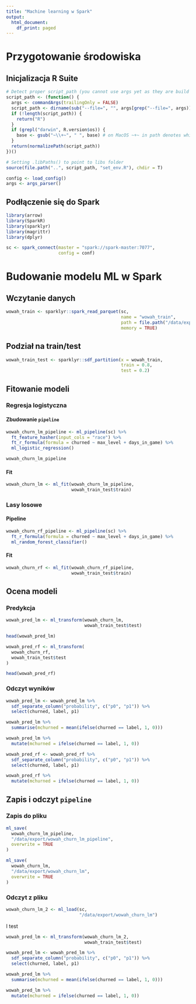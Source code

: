```yaml
---
title: "Machine learning w Spark"
output:
  html_document:
    df_print: paged
---
```


# Przygotowanie środowiska 

## Inicjalizacja R Suite

```r
# Detect proper script_path (you cannot use args yet as they are build with tools in set_env.r)
script_path <- (function() {
  args <- commandArgs(trailingOnly = FALSE)
  script_path <- dirname(sub("--file=", "", args[grep("--file=", args)]))
  if (!length(script_path)) {
    return("R")
  }
  if (grepl("darwin", R.version$os)) {
    base <- gsub("~\\+~", " ", base) # on MacOS ~+~ in path denotes whitespace
  }
  return(normalizePath(script_path))
})()

# Setting .libPaths() to point to libs folder
source(file.path("..", script_path, "set_env.R"), chdir = T)

config <- load_config()
args <- args_parser()
```

## Podłączenie się do Spark

```r
library(arrow)
library(SparkR)
library(sparklyr)
library(magrittr)
library(dplyr)

sc <- spark_connect(master = "spark://spark-master:7077", 
                    config = conf)
```


# Budowanie modelu ML w Spark

## Wczytanie danych

```r
wowah_train <- sparklyr::spark_read_parquet(sc, 
                                            name = "wowah_train",
                                            path = file.path("/data/export/wowah_train"),
                                            memory = TRUE)
```

## Podział na train/test
```r
wowah_train_test <- sparklyr::sdf_partition(x = wowah_train,
                                            train = 0.8,
                                            test = 0.2)
```
## Fitowanie modeli

### Regresja logistyczna

#### Zbudowanie `pipeline`
```r
wowah_churn_lm_pipeline <- ml_pipeline(sc) %>%
  ft_feature_hasher(input_cols = "race") %>%
  ft_r_formula(formula = churned ~ max_level + days_in_game) %>%
  ml_logistic_regression()

wowah_churn_lm_pipeline
```

#### Fit

```r
wowah_churn_lm <- ml_fit(wowah_churn_lm_pipeline,
                         wowah_train_test$train)
```

### Lasy losowe

#### Pipeline

```r
wowah_churn_rf_pipeline <- ml_pipeline(sc) %>%
  ft_r_formula(formula = churned ~ max_level + days_in_game) %>%
  ml_random_forest_classifier()
```

#### Fit

```r
wowah_churn_rf <- ml_fit(wowah_churn_rf_pipeline,
                         wowah_train_test$train)
```

## Ocena modeli

### Predykcja

```r
wowah_pred_lm <- ml_transform(wowah_churn_lm, 
                              wowah_train_test$test)

head(wowah_pred_lm)
```

```r
wowah_pred_rf <- ml_transform(
  wowah_churn_rf,
  wowah_train_test$test
)

head(wowah_pred_rf)
```

### Odczyt wyników

```r
wowah_pred_lm <- wowah_pred_lm %>% 
  sdf_separate_column("probability", c("p0", "p1")) %>%
  select(churned, label, p1)

wowah_pred_lm %>%
  summarise(mchurned = mean(ifelse(churned == label, 1, 0)))

wowah_pred_lm %>%
  mutate(mchurned = ifelse(churned == label, 1, 0))
```

```r
wowah_pred_rf <- wowah_pred_rf %>% 
  sdf_separate_column("probability", c("p0", "p1")) %>%
  select(churned, label, p1)

wowah_pred_rf %>%
  mutate(mchurned = ifelse(churned == label, 1, 0))
```
## Zapis i odczyt `pipeline`

### Zapis do pliku

```r
ml_save(
  wowah_churn_lm_pipeline,
  "/data/export/wowah_churn_lm_pipeline",
  overwrite = TRUE
)

ml_save(
  wowah_churn_lm,
  "/data/export/wowah_churn_lm",
  overwrite = TRUE
)
```

### Odczyt z pliku

```r
wowah_churn_lm_2 <- ml_load(sc,
                            "/data/export/wowah_churn_lm")
```

I test
```r
wowah_pred_lm <- ml_transform(wowah_churn_lm_2, 
                              wowah_train_test$test)

wowah_pred_lm <- wowah_pred_lm %>% 
  sdf_separate_column("probability", c("p0", "p1")) %>%
  select(churned, label, p1)

wowah_pred_lm %>%
  summarise(mchurned = mean(ifelse(churned == label, 1, 0)))

wowah_pred_lm %>%
  mutate(mchurned = ifelse(churned == label, 1, 0))
```